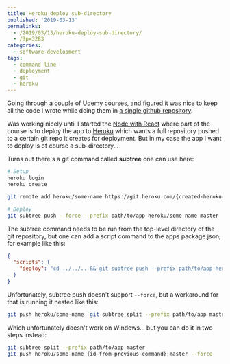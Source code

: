 ---
title: Heroku deploy sub-directory
published: '2019-03-13'
permalinks:
  - /2019/03/13/heroku-deploy-sub-directory/
  - /?p=3283
categories:
  - software-development
tags:
  - command-line
  - deployment
  - git
  - heroku
---

Going through a couple of <a href="https://www.udemy.com">Udemy</a> courses, and figured it was nice to keep all the code I wrote while doing them in <a href="https://github.com/Svish/udemy">a single github repository</a>.

Was working nicely until I started the <a href="https://www.udemy.com/node-with-react-fullstack-web-development/">Node with React</a> where part of the course is to deploy the app to <a href="https://www.heroku.com/home">Heroku</a> which wants a full repository pushed to a certain git repo it creates for deployment. But in my case the app I want to deploy is of course a sub-directory...

Turns out there's a git command called <b>subtree</b> one can use here:

```bash
# Setup
heroku login
heroku create

git remote add heroku/some-name https://git.heroku.com/{created-heroku-app-id}.git

# Deploy
git subtree push --force --prefix path/to/app heroku/some-name master
```

The subtree command needs to be run from the top-level directory of the git repository, but one can add a script command to the apps package.json, for example like this:

```json
{
  "scripts": {
    "deploy": "cd ../../.. && git subtree push --prefix path/to/app heroku/some-name master"
  }
}
```

Unfortunately, subtree push doesn't support `--force`, but a workaround for that is running it nested like this:

```bash
git push heroku/some-name `git subtree split --prefix path/to/app master`:master --force
```

Which unfortunately doesn't work on Windows... but you can do it in two steps instead:

```bash
git subtree split --prefix path/to/app master
git push heroku/some-name {id-from-previous-command}:master --force
```
